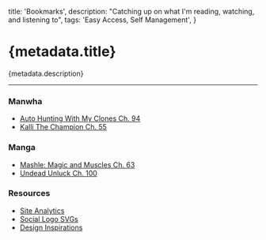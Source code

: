   title: 'Bookmarks',
  description: "Catching up on what I'm reading, watching, and listening to",
  tags: 'Easy Access, Self Management',
}

# {metadata.title}

{metadata.description}

---

### Manwha

- [Auto Hunting With My Clones Ch. 94](https://manhuaus.com/manga/auto-hunting-with-my-clones)
- [Kalli The Champion Ch. 55](https://manhuaus.com/manga/kalli-the-champion)

### Manga

- [Mashle: Magic and Muscles Ch. 63](https://mashle-manga.online)
- [Undead Unluck Ch. 100](https://readundeadunluck.com)

### Resources

- [Site Analytics](https://umami-rdt-li.vercel.app/share/3Aiazf1XBMaxwW30)
- [Social Logo SVGs](https://svgl.app)
- [Design Inspirations](https://www.curatorx.io/inspiration)
